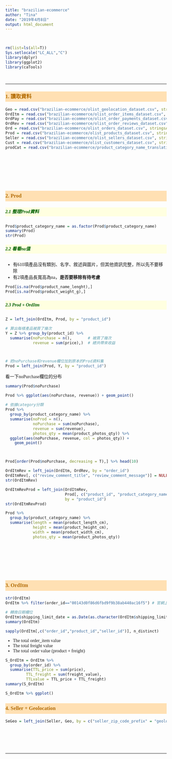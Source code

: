 ```yaml
---
title: "brazilian-ecommerce"
author: "Tina"
date: "2019年4月8日"
output: html_document
---
```


<br>

```r
rm(list=ls(all=T))
Sys.setlocale("LC_ALL","C")
library(dplyr)
library(ggplot2)
library(caTools)
```
<br><hr>

### 1. 讀取資料

```r
Geo = read.csv("brazilian-ecommerce/olist_geolocation_dataset.csv", stringsAsFactors = F)
OrdItm = read.csv("brazilian-ecommerce/olist_order_items_dataset.csv", stringsAsFactors = F)
OrdPay = read.csv("brazilian-ecommerce/olist_order_payments_dataset.csv", stringsAsFactors = F)
OrdRev = read.csv("brazilian-ecommerce/olist_order_reviews_dataset.csv", stringsAsFactors = F)
Ord = read.csv("brazilian-ecommerce/olist_orders_dataset.csv", stringsAsFactors = F)
Prod = read.csv("brazilian-ecommerce/olist_products_dataset.csv", stringsAsFactors = F)
Seller = read.csv("brazilian-ecommerce/olist_sellers_dataset.csv", stringsAsFactors = F)
Cust = read.csv("brazilian-ecommerce/olist_customers_dataset.csv", stringsAsFactors = F)
prodCat = read.csv("brazilian-ecommerce/product_category_name_translation.csv", stringsAsFactors = F)
```





<br><br><br>
---

### 2. Prod

##### 2.1 整理Prod資料
```r
Prod$product_category_name = as.factor(Prod$product_category_name)
summary(Prod)
str(Prod)
```

##### 2.2 看看na值

* 有610項產品沒有類別、名字、敘述與圖片，但其他資訊完整，所以先不要移除
* 有2項產品長寬高為na，**是否要移除有待考慮**
```r
Prod[is.na(Prod$product_name_lenght),]
Prod[is.na(Prod$product_weight_g),]
```

##### 2.3 Prod + OrdItm
```r
Z = left_join(OrdItm, Prod, by = "product_id")

# 算出每樣產品被買了幾次
Y = Z %>% group_by(product_id) %>% 
  summarise(noPurchase = n(),       # 被買了幾次
            revenue = sum(price),)  # 總共帶來收益



# 把noPurchase和revenue欄位加到原本的Prod資料集
Prod = left_join(Prod, Y, by = "product_id")
```

看一下noPurchase欄位的分布
```r
summary(Prod$noPurchase)

Prod %>% ggplot(aes(noPurchase, revenue)) + geom_point()

# 依據category分類
Prod %>% 
  group_by(product_category_name) %>% 
  summarise(noProd = n(),
            noPurchase = sum(noPurchase),
            revenue = sum(revenue),
            photos_qty = mean(product_photos_qty)) %>% 
  ggplot(aes(noPurchase, revenue, col = photos_qty)) +
    geom_point()



Prod[order(Prod$noPurchase, decreasing = T),] %>% head(10)
```


```r
OrdItmRev = left_join(OrdItm, OrdRev, by = "order_id")
OrdItmRev[, c("review_comment_title", "review_comment_message")] = NULL
str(OrdItmRev)

OrdItmRevProd = left_join(OrdItmRev, 
                          Prod[, c("product_id", "product_category_name", "product_photos_qty", "noPurchase", "revenue")], 
                          by = "product_id")
str(OrdItmRevProd)
```


```r
Prod %>% 
  group_by(product_category_name) %>% 
  summarise(length = mean(product_length_cm),
            height = mean(product_height_cm),
            width = mean(product_width_cm),
            photos_qty = mean(product_photos_qty))
```








<br><br><br>
---

### 3. OrdItm
```r
str(OrdItm)
OrdItm %>% filter(order_id=="00143d0f86d6fbd9f9b38ab440ac16f5") # 官網上的example

# 轉換日期欄位
OrdItm$shipping_limit_date = as.Date(as.character(OrdItm$shipping_limit_date))
summary(OrdItm)
```

```r
sapply(OrdItm[,c("order_id","product_id","seller_id")], n_distinct)
```

* The total order_item value
* The total freight value
* The total order value (product + freight) 
```r
S_OrdItm = OrdItm %>% 
  group_by(order_id) %>% 
  summarise(TTL_price = sum(price),
         TTL_freight = sum(freight_value),
         TTLvalue = TTL_price + TTL_freight)
summary(S_OrdItm)

S_OrdItm %>% ggplot()
```


### 4. Seller + Geolocation
```r
SeGeo = left_join(Seller, Geo, by = c("seller_zip_code_prefix" = "geolocation_zip_code_prefix"))
```



<br><br><br><br><hr><br><br><br>

<style>
.caption {
  color: #777;
  margin-top: 10px;
}
p code {
  white-space: inherit;
}
pre {
  word-break: normal;
  word-wrap: normal;
  line-height: 1;
}
pre code {
  white-space: inherit;
}
p,li {
  font-family: "Trebuchet MS", "微軟正黑體", "Microsoft JhengHei";
}

.r{
  line-height: 1.2;
}

title{
  color: #cc0000;
  font-family: "Trebuchet MS", "微軟正黑體", "Microsoft JhengHei";
}

body{
  font-family: "Trebuchet MS", "微軟正黑體", "Microsoft JhengHei";
}

h1,h2,h3,h4,h5{
  color: #008800;
  font-family: "Trebuchet MS", "微軟正黑體", "Microsoft JhengHei";
}

h3{
  color: #b36b00;
  background: #ffe0b3;
  line-height: 2;
  font-weight: bold;
}

h5{
  color: #006000;
  background: #ffffe0;
  line-height: 2;
  font-weight: bold;
}

em{
  color: #0000c0;
  background: #f0f0f0;
  }
</style>

